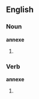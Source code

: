 ==English==

===Noun===
'''annexe'''

# {{alternative spelling of|annex}}

===Verb===
'''annexe'''

# {{alternative spelling of|annex}}